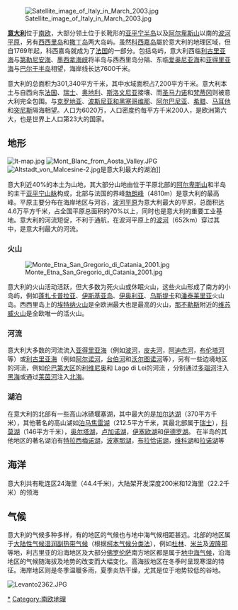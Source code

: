 [[File:Satellite_image_of_Italy_in_March_2003.jpg|thumb]]

'''[[意大利|意大利]]'''位于[[欧洲南部|南欧]]，大部分领土位于长靴形的[[亚平宁半岛|亚平宁半岛]]以及[[阿尔卑斯山|阿尔卑斯山]]以南的[[波河平原|波河平原]]，另有[[西西里岛|西西里岛]]和[[撒丁岛|撒丁岛]]两大岛屿。虽然[[科西嘉岛|科西嘉岛]]屬於意大利的地理区域，但自1769年起，科西嘉岛就成为了[[法国|法国]]的一部分。包括岛屿，意大利西临[[利古里亚海|利古里亚海]]与[[第勒尼安海|第勒尼安海]]、[[墨西拿海峡|墨西拿海峡]]将半岛与西西里岛分隔、东临[[爱奥尼亚海|爱奥尼亚海]]和[[亚得里亚海|亚得里亚海]]与[[巴尔干半岛|巴尔干半岛]]相望，海岸线长达7600千米。

意大利的总面积为301,340平方千米，其中水域面积占7,200平方千米。意大利本土与自西向东[[法国|法国]]、[[瑞士|瑞士]]、[[奥地利|奥地利]]、[[斯洛文尼亚|斯洛文尼亚]]接壤、而[[圣马力诺|圣马力诺]]和[[梵蒂冈|梵蒂冈]]则被意大利完全包围。与[[克罗地亚|克罗地亚]]、[[波斯尼亚和黑塞哥维那|波斯尼亚和黑塞哥维那]]、[[阿尔巴尼亚|阿尔巴尼亚]]、[[希腊|希腊]]、[[马耳他|马耳他]]和[[突尼斯|突尼斯]]隔海相望。人口为6020万，人口密度约每平方千米200人，是欧洲第六大，也是世界上人口第23大的国家。

==地形==

[[File:It-map.jpg|thumb]]
[[File:Mont_Blanc_from_Aosta_Valley.JPG|thumb]]
[[File:Altstadt_von_Malcesine-2.jpg|thumb]]是意大利最大的湖泊]]

意大利近40%的本土为山地，其大部分山地由位于平原北部的[[阿尔卑斯山|阿尔卑斯山]]和半岛的主干[[亚平宁山脉|亚平宁山脉]]构成，北部与法国的界峰[[勃朗峰|勃朗峰]]（4810m）是意大利的最高峰。平原主要分布在海岸地区与河谷，[[波河平原|波河平原]]为意大利最大的平原，总面积达4.6万平方千米，占全国平原总面积的70%以上，同时也是意大利的重要工业基地。意大利的河流短促，不利于通航，在波河平原上的[[波河|波河]]（652km）穿过其中，是意大利最大的河流。
===火山===
[[File:Monte_Etna_San_Gregorio_di_Catania_2001.jpg|thumb]]

意大利的火山活动活跃，但大多数为死火山或休眠火山，这些火山形成了南方的小岛屿，例如[[蓬扎卡普拉亚|蓬扎卡普拉亚]]、[[伊斯基亚岛|伊斯基亚岛]]、[[伊奥利亚|伊奥利亚]]、[[乌斯提卡|乌斯提卡]]和[[潘泰莱里亚|潘泰莱里亚]]火山岛。西西里岛上的[[埃特纳火山|埃特纳火山]]是全欧洲最大也是最高的火山，[[那不勒斯|那不勒斯]]附近的[[维苏威火山|维苏威火山]]是全欧唯一的活火山。

===河流===
意大利大多数的河流流入[[亚得里亚海|亚得里亚海]]（例如[[波河|波河]]，[[皮夫河|皮夫河]]，[[阿迪杰河|阿迪杰河]]，[[布伦塔河|布伦塔河]]等）或[[利古里亚海|利古里亚海]]（例如[[阿尔诺河|阿尔诺河]]，[[台伯河|台伯河]]和[[沃尔图诺河|沃尔图诺河]]等），另有一些边境地区的河流，例如[[伦巴第大区|伦巴第大区]]的[[利维尼奥|利维尼奥]]和 Lago di Lei的河流 ，分别通过[[多瑙河|多瑙河]]注入[[黑海|黑海]]或通过[[莱茵河|莱茵河]]注入[[北海_(大西洋)|北海]]。
===湖泊===
在意大利的北部有一些高山冰碛堰塞湖，其中最大的是[[加尔达湖|加尔达湖]]（370平方千米），其他著名的高山湖如[[泊马焦雷湖|泊马焦雷湖]]（212.5平方千米，其最北部属于[[瑞士|瑞士]]），[[科莫湖|科莫湖]]（146平方千米），[[奥尔塔湖|奥尔塔湖]]，[[卢加诺湖|卢加诺湖]]，[[伊塞欧湖|伊塞欧湖]]和[[伊德罗湖|伊德罗湖]]。
在半岛的其他地区的著名湖泊有[[特拉西梅诺湖|特拉西梅诺湖]]，[[波塞那湖|波塞那湖]]，[[布拉恰诺湖|布拉恰诺湖]]，[[维科湖|维科湖]]和[[拉诺湖|拉诺湖]]等

==海洋==
意大利共有毗连区24海里（44.4千米)，大陆架开发深度200米和12海里（22.2千米）的领海

==气候==
意大利的气候多种多样，有的地区的气候也与地中海气候相距甚远。北部的地区属于[[大陆性气候|大陆性气候]][[湿润副热带气候|湿润副热带气候]]（根据[[柯本气候分类法|柯本气候分类法]]），例如[[都靈|杜林]]、[[米兰|米兰]]及[[波隆那|波隆那]]等地，利古里亚的沿海地区及大部分[[佛罗伦萨|佛罗伦萨]]南方地区都是属于[[地中海气候|地中海气候]]，沿海地区的气候随海拔及地势的改变而大幅变化。高海拔地区在冬季时呈现寒湿的特征。海岸地区则是冬季温暖多雨，夏季炎热干燥，尤其是位于地势较低的谷地。

[[File:Levanto2362.JPG|thumb]]
{{欧洲题目|地理}}

[[Category:意大利地理|*]]
[[Category:南欧地理|Category:南欧地理]]